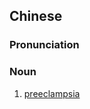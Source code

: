 {{also|先兆子痫}}
==Chinese==
{{zh-forms|s=先兆子痫|type=22}}
{{wikipedia|lang=zh}}

===Pronunciation===
{{zh-pron
|m=xiānzhào zǐxián
|cat=n
}}

===Noun===
{{zh-noun}}

# {{lb|zh|diseases}} [[preeclampsia]]

{{zh-cat|Obstetrics}}